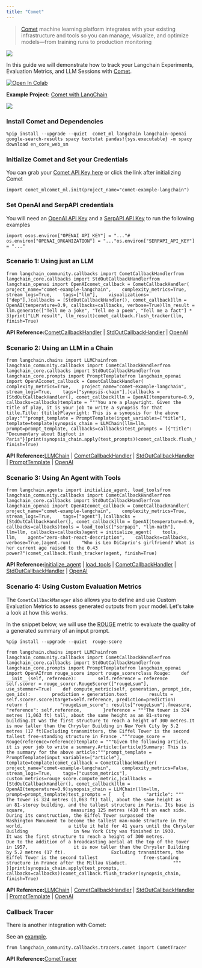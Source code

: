 ```yaml
---
title: "Comet"
---
```


> [Comet](https://www.comet.com/) machine learning platform integrates with your existing infrastructure and tools so you can manage, visualize, and optimize models—from training runs to production monitoring

![](/images/oss/integrations/providers/comet_tracking/7529846/230328046-a8b18c51-12e3-4617-9b39-97614a571a2d.png)

In this guide we will demonstrate how to track your Langchain Experiments, Evaluation Metrics, and LLM Sessions with [Comet](https://www.comet.com/site/?utm_source=langchain\&utm_medium=referral\&utm_campaign=comet_notebook).

[![Open In Colab](/images/oss/integrations/providers/comet_tracking/assets/colab-badge.svg)](https://colab.research.google.com/github/hwchase17/langchain/blob/master/oss/ecosystem/comet_tracking)

**Example Project:** [Comet with LangChain](https://www.comet.com/examples/comet-example-langchain/view/b5ZThK6OFdhKWVSP3fDfRtrNF/panels?utm_source=langchain\&utm_medium=referral\&utm_campaign=comet_notebook)

![](/images/oss/integrations/providers/comet_tracking/7529846/230326720-a9711435-9c6f-4edb-a707-94b67271ab25.png)

### Install Comet and Dependencies

```
%pip install --upgrade --quiet  comet_ml langchain langchain-openai google-search-results spacy textstat pandas!{sys.executable} -m spacy download en_core_web_sm
```

### Initialize Comet and Set your Credentials

You can grab your [Comet API Key here](https://www.comet.com/signup?utm_source=langchain\&utm_medium=referral\&utm_campaign=comet_notebook) or click the link after initializing Comet

```
import comet_mlcomet_ml.init(project_name="comet-example-langchain")
```

### Set OpenAI and SerpAPI credentials

You will need an [OpenAI API Key](https://platform.openai.com/account/api-keys) and a [SerpAPI API Key](https://serpapi.com/dashboard) to run the following examples

```
import osos.environ["OPENAI_API_KEY"] = "..."# os.environ["OPENAI_ORGANIZATION"] = "..."os.environ["SERPAPI_API_KEY"] = "..."
```

### Scenario 1: Using just an LLM

```
from langchain_community.callbacks import CometCallbackHandlerfrom langchain_core.callbacks import StdOutCallbackHandlerfrom langchain_openai import OpenAIcomet_callback = CometCallbackHandler(    project_name="comet-example-langchain",    complexity_metrics=True,    stream_logs=True,    tags=["llm"],    visualizations=["dep"],)callbacks = [StdOutCallbackHandler(), comet_callback]llm = OpenAI(temperature=0.9, callbacks=callbacks, verbose=True)llm_result = llm.generate(["Tell me a joke", "Tell me a poem", "Tell me a fact"] * 3)print("LLM result", llm_result)comet_callback.flush_tracker(llm, finish=True)
```

**API Reference:**[CometCallbackHandler](https://python.langchain.com/api_reference/community/callbacks/langchain_community.callbacks.comet_ml_callback.CometCallbackHandler.html) | [StdOutCallbackHandler](https://python.langchain.com/api_reference/core/callbacks/langchain_core.callbacks.stdout.StdOutCallbackHandler.html) | [OpenAI](https://python.langchain.com/api_reference/openai/llms/langchain_openai.llms.base.OpenAI.html)

### Scenario 2: Using an LLM in a Chain

```
from langchain.chains import LLMChainfrom langchain_community.callbacks import CometCallbackHandlerfrom langchain_core.callbacks import StdOutCallbackHandlerfrom langchain_core.prompts import PromptTemplatefrom langchain_openai import OpenAIcomet_callback = CometCallbackHandler(    complexity_metrics=True,    project_name="comet-example-langchain",    stream_logs=True,    tags=["synopsis-chain"],)callbacks = [StdOutCallbackHandler(), comet_callback]llm = OpenAI(temperature=0.9, callbacks=callbacks)template = """You are a playwright. Given the title of play, it is your job to write a synopsis for that title.Title: {title}Playwright: This is a synopsis for the above play:"""prompt_template = PromptTemplate(input_variables=["title"], template=template)synopsis_chain = LLMChain(llm=llm, prompt=prompt_template, callbacks=callbacks)test_prompts = [{"title": "Documentary about Bigfoot in Paris"}]print(synopsis_chain.apply(test_prompts))comet_callback.flush_tracker(synopsis_chain, finish=True)
```

**API Reference:**[LLMChain](https://python.langchain.com/api_reference/langchain/chains/langchain.chains.llm.LLMChain.html) | [CometCallbackHandler](https://python.langchain.com/api_reference/community/callbacks/langchain_community.callbacks.comet_ml_callback.CometCallbackHandler.html) | [StdOutCallbackHandler](https://python.langchain.com/api_reference/core/callbacks/langchain_core.callbacks.stdout.StdOutCallbackHandler.html) | [PromptTemplate](https://python.langchain.com/api_reference/core/prompts/langchain_core.prompts.prompt.PromptTemplate.html) | [OpenAI](https://python.langchain.com/api_reference/openai/llms/langchain_openai.llms.base.OpenAI.html)

### Scenario 3: Using An Agent with Tools

```
from langchain.agents import initialize_agent, load_toolsfrom langchain_community.callbacks import CometCallbackHandlerfrom langchain_core.callbacks import StdOutCallbackHandlerfrom langchain_openai import OpenAIcomet_callback = CometCallbackHandler(    project_name="comet-example-langchain",    complexity_metrics=True,    stream_logs=True,    tags=["agent"],)callbacks = [StdOutCallbackHandler(), comet_callback]llm = OpenAI(temperature=0.9, callbacks=callbacks)tools = load_tools(["serpapi", "llm-math"], llm=llm, callbacks=callbacks)agent = initialize_agent(    tools,    llm,    agent="zero-shot-react-description",    callbacks=callbacks,    verbose=True,)agent.run(    "Who is Leo DiCaprio's girlfriend? What is her current age raised to the 0.43 power?")comet_callback.flush_tracker(agent, finish=True)
```

**API Reference:**[initialize\_agent](https://python.langchain.com/api_reference/langchain/agents/langchain.agents.initialize.initialize_agent.html) | [load\_tools](https://python.langchain.com/api_reference/community/agent_toolkits/langchain_community.agent_toolkits.load_tools.load_tools.html) | [CometCallbackHandler](https://python.langchain.com/api_reference/community/callbacks/langchain_community.callbacks.comet_ml_callback.CometCallbackHandler.html) | [StdOutCallbackHandler](https://python.langchain.com/api_reference/core/callbacks/langchain_core.callbacks.stdout.StdOutCallbackHandler.html) | [OpenAI](https://python.langchain.com/api_reference/openai/llms/langchain_openai.llms.base.OpenAI.html)

### Scenario 4: Using Custom Evaluation Metrics

The `CometCallbackManager` also allows you to define and use Custom Evaluation Metrics to assess generated outputs from your model. Let's take a look at how this works.

In the snippet below, we will use the [ROUGE](https://huggingface.co/spaces/evaluate-metric/rouge) metric to evaluate the quality of a generated summary of an input prompt.

```
%pip install --upgrade --quiet  rouge-score
```

```
from langchain.chains import LLMChainfrom langchain_community.callbacks import CometCallbackHandlerfrom langchain_core.callbacks import StdOutCallbackHandlerfrom langchain_core.prompts import PromptTemplatefrom langchain_openai import OpenAIfrom rouge_score import rouge_scorerclass Rouge:    def __init__(self, reference):        self.reference = reference        self.scorer = rouge_scorer.RougeScorer(["rougeLsum"], use_stemmer=True)    def compute_metric(self, generation, prompt_idx, gen_idx):        prediction = generation.text        results = self.scorer.score(target=self.reference, prediction=prediction)        return {            "rougeLsum_score": results["rougeLsum"].fmeasure,            "reference": self.reference,        }reference = """The tower is 324 metres (1,063 ft) tall, about the same height as an 81-storey building.It was the first structure to reach a height of 300 metres.It is now taller than the Chrysler Building in New York City by 5.2 metres (17 ft)Excluding transmitters, the Eiffel Tower is the second tallest free-standing structure in France ."""rouge_score = Rouge(reference=reference)template = """Given the following article, it is your job to write a summary.Article:{article}Summary: This is the summary for the above article:"""prompt_template = PromptTemplate(input_variables=["article"], template=template)comet_callback = CometCallbackHandler(    project_name="comet-example-langchain",    complexity_metrics=False,    stream_logs=True,    tags=["custom_metrics"],    custom_metrics=rouge_score.compute_metric,)callbacks = [StdOutCallbackHandler(), comet_callback]llm = OpenAI(temperature=0.9)synopsis_chain = LLMChain(llm=llm, prompt=prompt_template)test_prompts = [    {        "article": """                 The tower is 324 metres (1,063 ft) tall, about the same height as                 an 81-storey building, and the tallest structure in Paris. Its base is square,                 measuring 125 metres (410 ft) on each side.                 During its construction, the Eiffel Tower surpassed the                 Washington Monument to become the tallest man-made structure in the world,                 a title it held for 41 years until the Chrysler Building                 in New York City was finished in 1930.                 It was the first structure to reach a height of 300 metres.                 Due to the addition of a broadcasting aerial at the top of the tower in 1957,                 it is now taller than the Chrysler Building by 5.2 metres (17 ft).                 Excluding transmitters, the Eiffel Tower is the second tallest                 free-standing structure in France after the Millau Viaduct.                 """    }]print(synopsis_chain.apply(test_prompts, callbacks=callbacks))comet_callback.flush_tracker(synopsis_chain, finish=True)
```

**API Reference:**[LLMChain](https://python.langchain.com/api_reference/langchain/chains/langchain.chains.llm.LLMChain.html) | [CometCallbackHandler](https://python.langchain.com/api_reference/community/callbacks/langchain_community.callbacks.comet_ml_callback.CometCallbackHandler.html) | [StdOutCallbackHandler](https://python.langchain.com/api_reference/core/callbacks/langchain_core.callbacks.stdout.StdOutCallbackHandler.html) | [PromptTemplate](https://python.langchain.com/api_reference/core/prompts/langchain_core.prompts.prompt.PromptTemplate.html) | [OpenAI](https://python.langchain.com/api_reference/openai/llms/langchain_openai.llms.base.OpenAI.html)

### Callback Tracer

There is another integration with Comet:

See an [example](/src/oss/integrations/callbacks/comet_tracing).

```
from langchain_community.callbacks.tracers.comet import CometTracer
```

**API Reference:**[CometTracer](https://python.langchain.com/api_reference/community/callbacks/langchain_community.callbacks.tracers.comet.CometTracer.html)
